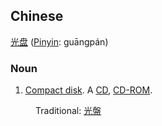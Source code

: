 ==Chinese==
[[光]][[盘]] ([[Pinyin]]: guāngpán)

===Noun===
# [[Compact disk]].  A [[CD]], [[CD-ROM]].

:Traditional: [[光盤]]